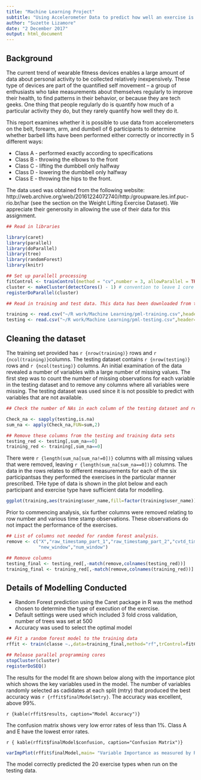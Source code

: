 ```yaml
---
title: "Machine Learning Project"
subtitle: "Using Accelerometer Data to predict how well an exercise is performed"
author: "Suzette Lizamore"
date: "2 December 2017"
output: html_document
---
```


## Background

The current trend of wearable fitness devices enables a large amount of data about personal activity to be collected relatively inexpensively. These type of devices are part of the quantified self movement – a group of enthusiasts who take measurements about themselves regularly to improve their health, to find patterns in their behavior, or because they are tech geeks. One thing that people regularly do is quantify how much of a particular activity they do, but they rarely quantify how well they do it. 

This report examines whether it is possible to use data from accelerometers on the belt, forearm, arm, and dumbell of 6 participants to determine whether barbell lifts have been performed either correctly or incorrectly in 5 different ways:

* Class A - performed exactly according to specifications
* Class B - throwing the elbows to the front
* Class C - lifting the dumbbell only halfway
* Class D - lowering the dumbbell only halfway
* Class E - throwing the hips to the front.

The data used was obtained from the following website:  http://web.archive.org/web/20161224072740/http:/groupware.les.inf.puc-rio.br/har (see the section on the Weight Lifting Exercise Dataset). We appreciate their generosity in allowing the use of their data for this assignment.



```r

## Read in libraries

library(caret)
library(parallel)
library(doParallel)
library(tree)
library(randomForest)
library(knitr)

## Set up parallell processing
fitControl <- trainControl(method = "cv",number = 3, allowParallel = TRUE)
cluster <- makeCluster(detectCores() - 1) # convention to leave 1 core for OS
registerDoParallel(cluster)

## Read in training and test data. This data has been downloaded from the site mentioned above and stored locally on the computer.

training <- read.csv("~/R work/Machine Learning/pml-training.csv",header=TRUE,comment.char="",na.strings="NA",stringsAsFactors = FALSE)
testing <- read.csv("~/R work/Machine Learning/pml-testing.csv",header=TRUE,comment.char="",na.strings="NA")

```


## Cleaning the dataset

The training set provided has `r {nrow(training)}` rows and `r {ncol(training)}`columns. The testing dataset contains `r {nrow(testing)}` rows and `r {ncol(testing)}` columns. An initial examination of the data revealed a number of variables with a large number of missing values. The first step was to count the number of missing observations for each variable in the testing dataset and to remove any columns where all variables were missing. The testing dataset was used since it is not possible to predict with variables that are not available.

```r

## Check the number of NAs in each column of the testing dataset and remove any columns that consist only of NAs

Check_na <- sapply(testing,is.na)
sum_na <- apply(Check_na,FUN=sum,2)

## Remove these columns from the testing and training data sets           
testing_red <- testing[,sum_na==0]
training_red <- training[,sum_na==0]

```

There were `r {length(sum_na[sum_na!=0])}` columns with all missing values that were removed, leaving `r {length(sum_na[sum_na==0])}` columns. The data in the rows relates to different measurements for each of the six participantsas they performed the exercises in the particular manner prescribed. THe type of data is shown in the plot below and each participant and exercise type have sufficient data for modelling.


```r

ggplot(training,aes(training$user_name,fill=factor(training$user_name))) + facet_grid(.~ training$classe) + geom_bar() + labs(x="",title="Number of measurements for types of exercise peformed by each user") + theme(legend.position = "none", axis.text.x = element_text(angle = 90, hjust = 1)) 

```

Prior to commencing analysis, six further columns were removed relating to row number and various time stamp observations. These observations do not impact the performance of the exercises.


```r

## List of columns not needed for random forest analysis.
remove <- c("X","raw_timestamp_part_1","raw_timestamp_part_2","cvtd_timestamp",
            "new_window","num_window")

## Remove columns 
testing_final <- testing_red[,-match(remove,colnames(testing_red))]
training_final <- training_red[,-match(remove,colnames(training_red))]


```


## Details of Modelling Conducted

* Random Forest prediction using the Caret package in R was the method chosen to determine the type of execution of the exercise.
* Default settings were used which included 3 fold cross validation, number of trees was set at 500
* Accuracy was used to select the optimal model


```r
## Fit a random forest model to the training data
rffit <- train(classe ~.,data=training_final,method="rf",trControl=fitControl,prox=TRUE)


```

```r
## Release parallel programming cores
stopCluster(cluster)
registerDoSEQ()
```

The results for the model fit are shown below along with the importance plot which shows the key variables used in the model. The number of variables randomly selected as cadidates at each split (mtry) that produced the best accuracy was `r {rffit$finalModel$mtry}`. The accuracy was excellent, above 99%.

`r {kable(rffit$results, caption="Model Accuracy")}`

The confusion matrix shows very low error rates of less than 1%. Class A and E have the lowest error rates.

`r { kable(rffit$finalModel$confusion, caption="Confusion Matrix")}`

```r

varImpPlot(rffit$finalModel,main= "Variable Importance as measured by Random Forest")
```

The model correctly predicted the 20 exercise types when run on the testing data.
